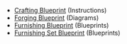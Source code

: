 {{Disambiguation}}
*[[Crafting Blueprint]] (Instructions)
*[[Forging Blueprint]] (Diagrams)
*[[Furnishing Blueprint]] (Blueprints)
*[[Furnishing Set Blueprint]] (Blueprints)